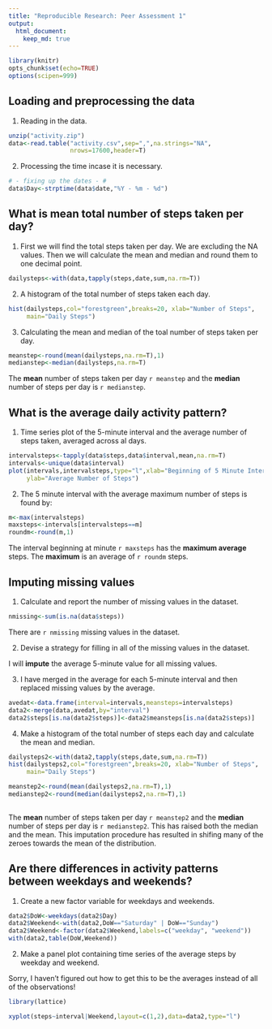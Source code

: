 ```yaml
---
title: "Reproducible Research: Peer Assessment 1"
output: 
  html_document:
    keep_md: true
---
```

```r
library(knitr)
opts_chunk$set(echo=TRUE)
options(scipen=999)
```


## Loading and preprocessing the data

1. Reading in the data.
```r
unzip("activity.zip")
data<-read.table("activity.csv",sep=",",na.strings="NA",
                 nrows=17600,header=T)
```

2. Processing the time incase it is necessary.
```r
# - fixing up the dates - #
data$Day<-strptime(data$date,"%Y - %m - %d")
```

## What is mean total number of steps taken per day?

1. 
First we will find the total steps taken per day.  We are excluding the NA values.  Then we will calculate the mean and median and round them to one decimal point.

```r
dailysteps<-with(data,tapply(steps,date,sum,na.rm=T))
```

2. A histogram of the total number of steps taken each day.

```r
hist(dailysteps,col="forestgreen",breaks=20, xlab="Number of Steps",
     main="Daily Steps")
```

3. Calculating the mean and median of the toal number of steps taken per day.

```r
meanstep<-round(mean(dailysteps,na.rm=T),1)
medianstep<-median(dailysteps,na.rm=T)
```

The **mean** number of steps taken per day `r meanstep` and the **median** number of steps per day is `r medianstep`.  

## What is the average daily activity pattern?


1. Time series plot of the 5-minute interval and the average number of steps taken, averaged across al days.

```r
intervalsteps<-tapply(data$steps,data$interval,mean,na.rm=T)
intervals<-unique(data$interval)
plot(intervals,intervalsteps,type="l",xlab="Beginning of 5 Minute Interval",
     ylab="Average Number of Steps")
```

2. The 5 minute interval with the average maximum number of steps is found by:

```r
m<-max(intervalsteps)
maxsteps<-intervals[intervalsteps==m]
roundm<-round(m,1)
```

The interval beginning at minute `r maxsteps` has the **maximum average** steps.  The **maximum** is an average of `r roundm` steps.

## Imputing missing values

1. Calculate and report the number of missing values in the dataset.
```r
nmissing<-sum(is.na(data$steps))
```

There are `r nmissing` missing values in the dataset.

2.  Devise a strategy for filling in all of the missing values in the dataset.

I will **impute** the average 5-minute value for all missing values.

3. I have merged in the average for each 5-minute interval and then replaced missing values by the average.

```r
avedat<-data.frame(interval=intervals,meansteps=intervalsteps)
data2<-merge(data,avedat,by="interval")
data2$steps[is.na(data2$steps)]<-data2$meansteps[is.na(data2$steps)]
```

4. Make a histogram of the total number of steps each day and calculate the mean and median.

```r
dailysteps2<-with(data2,tapply(steps,date,sum,na.rm=T))
hist(dailysteps2,col="forestgreen",breaks=20, xlab="Number of Steps",
     main="Daily Steps")

meanstep2<-round(mean(dailysteps2,na.rm=T),1)
medianstep2<-round(median(dailysteps2,na.rm=T),1)
     
``` 

The **mean** number of steps taken per day `r meanstep2` and the **median** number of steps per day is `r medianstep2`.   This has raised both the median and the mean.  This imputation procedure has resulted in shifing many of the zeroes towards the mean of the distribution.


## Are there differences in activity patterns between weekdays and weekends?

1. Create a new factor variable for weekdays and weekends.

```r
data2$DoW<-weekdays(data2$Day)
data2$Weekend<-with(data2,DoW=="Saturday" | DoW=="Sunday")
data2$Weekend<-factor(data2$Weekend,labels=c("weekday", "weekend"))
with(data2,table(DoW,Weekend))
```

2. Make a panel plot containing time series of the average steps by weekday and weekend.

Sorry, I haven't figured out how to get this to be the averages instead of all of the observations!

```r
library(lattice)

xyplot(steps~interval|Weekend,layout=c(1,2),data=data2,type="l")

```




